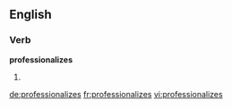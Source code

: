 ==English==

===Verb===
'''professionalizes'''

# {{third-person singular of|[[professionalize]]}}

[[de:professionalizes]]
[[fr:professionalizes]]
[[vi:professionalizes]]